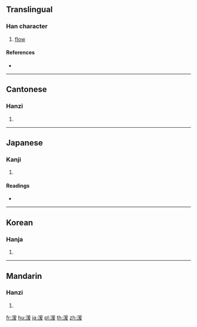 ==Translingual==

===Han character===
{{Han char|rn=85|rad=水|as=09|sn=12|four=32147|canj=EBME}}

# [[flow]]

====References====
* {{Han ref|kx=0638.190|dkj=17877|dj=1045.100|hdz=31682.040|uh=6E72|ud=28274|bh=B545|bd=46405}}

----

==Cantonese==

===Hanzi===
{{yue-hanzi|jyut=[[wun4]], [[jyun4]]|y=wun4, yun4}}

# {{defn|lang=yue|sort=水09}}

----

==Japanese==

===Kanji===
{{ja-kanji|grade=|rs=水09}}

# {{defn|lang=ja|sort=水09}}

====Readings====
* {{ja-readings|on=[[かん]] (kan), [[えん]] (en)|kun=[[きょい]] (kyoi)}}

----

==Korean==

===Hanja===
{{ko-hanja|hangeul=[[원]], [[환]]|eumhun=|rv=won, hwan|mr=wŏn, hwan|y=wen, hwan}}

# {{defn|lang=ko|sort=水09}}

----

==Mandarin==

===Hanzi===
{{cmn-hanzi|pin=[[yuán]] ([[yuan2]])|wg=yüan<sup>2</sup>}}

# {{defn|lang=cmn|sort=水09}}

[[fr:湲]]
[[hu:湲]]
[[ja:湲]]
[[pl:湲]]
[[th:湲]]
[[zh:湲]]
